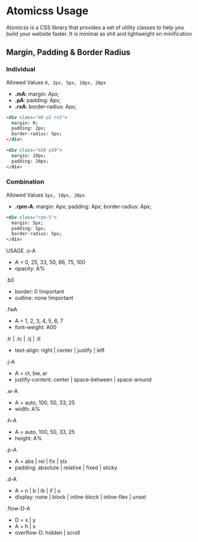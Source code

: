 # Atomicss Usage
Atomicss is a CSS library that provides a set of utility classes to help you build your website faster. It is
minimal as shit and lightweight on minification

## Margin, Padding & Border Radius
### Individual
Allowed Values `0, 2px, 5px, 10px, 20px`

- **.mA**: margin: Apx;
- **.pA**: padding: Apx;
- **.rxA**: border-radius: Apx;

```html
<div class="m0 p2 rx5">
  margin: 0;
  padding: 2px;
  border-radius: 5px;
</div>

<div class="m10 p20">
  margin: 10px;
  padding: 20px;
</div>
```

### Combination
Allowed Values `5px, 10px, 20px`

- **.rpm-A**: margin: Apx; padding: Apx; border-radius: Apx;

```html
<div class="rpm-5">
  margin: 5px;
  padding: 5px;
  border-radius: 5px;
</div>
```

USAGE
.o-A
- A = 0, 25, 33, 50, 66, 75, 100
- opacity: A%

.b0
- border: 0 !important
- outline: none !important

.fwA
- A = 1, 2, 3, 4, 5, 6, 7
- font-weight: A00

.tr | .tc | .tj | .tl
- text-align: right | center | justify | left

.j-A
- A = ct, bw, ar
- justify-content: center | space-between | space-around

.w-A
- A = auto, 100, 50, 33, 25
- width: A%

.h-A
- A = auto, 100, 50, 33, 25
- height: A%

.p-A
- A = abs | rel | fix | stx
- padding: absolute | relative | fixed | sticky

.d-A
- A = n | b | ib | if | u
- display: none | block | inline-block | inline-flex | unset

.flow-D-A
- D = x | y
- A = h | s
- overflow-D: hidden | scroll